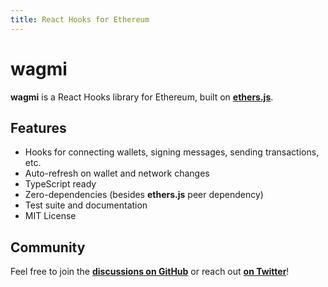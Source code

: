 ```yaml
---
title: React Hooks for Ethereum
---
```


# wagmi

**wagmi** is a React Hooks library for Ethereum, built on [**ethers.js**](https://github.com/ethers-io/ethers.js).

## Features

- Hooks for connecting wallets, signing messages, sending transactions, etc.
- Auto-refresh on wallet and network changes
- TypeScript ready
- Zero-dependencies (besides **ethers.js** peer dependency)
- Test suite and documentation
- MIT License

## Community

Feel free to join the [**discussions on GitHub**](https://github.com/tmm/wagmi/discussions) or reach out [**on Twitter**](https://twitter.com/awkweb)!

